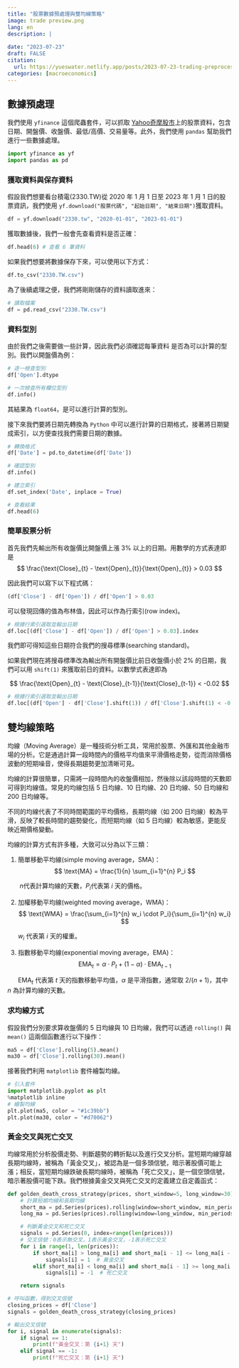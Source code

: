 ```yaml
---
title: "股票數據預處理與雙均線策略"
image: trade preview.png
lang: en
description: |
    
date: "2023-07-23"
draft: FALSE
citation:
  url: https://yueswater.netlify.app/posts/2023-07-23-trading-preprocessing-and-dual-MA/
categories: [macroeconomics]
---
```


## 數據預處理

我們使用 `yfinance` 這個爬蟲套件，可以抓取 [Yahoo奇摩股市](https://tw.stock.yahoo.com/)上的股票資料，包含日期、開盤價、收盤價、最低/高價、交易量等。此外，我們使用 `pandas` 幫助我們進行一些數據處理。

```python
import yfinance as yf
import pandas as pd
```

### 獲取資料與保存資料

假設我們想要看台積電(2330.TW)從 2020 年 1 月 1 日至 2023 年 1 月 1 日的股票資訊，我們使用 `yf.download("股票代碼", "起始日期", "結束日期")`獲取資料。

```python
df = yf.download("2330.tw", "2020-01-01", "2023-01-01")
```

獲取數據後，我們一般會先查看資料是否正確：

```python
df.head(6) # 查看 6 筆資料
```

如果我們想要將數據保存下來，可以使用以下方式：

```python
df.to_csv("2330.TW.csv")
```

為了後續處理之便，我們將剛剛儲存的資料讀取進來：

```python
# 讀取檔案
df = pd.read_csv("2330.TW.csv")
```

### 資料型別

由於我們之後需要做一些計算，因此我們必須確認每筆資料
是否為可以計算的型別。我們以開盤價為例：

```python
# 逐一檢查型別
df['Open'].dtype

# 一次檢查所有欄位型別
df.info()
```

其結果為 `float64`，是可以進行計算的型別。

接下來我們要將日期先轉換為 `Python` 中可以進行計算的日期格式，接著將日期變成索引，以方便查找我們需要日期的數據。

```python
# 轉換格式
df['Date'] = pd.to_datetime(df['Date'])

# 確認型別
df.info()

# 建立索引
df.set_index('Date', inplace = True)

# 查看結果
df.head(6)
```

### 簡單股票分析

首先我們先輸出所有收盤價比開盤價上漲 $3\%$ 以上的日期。用數學的方式表達即是
$$
\frac{\text{Close}_{t} - \text{Open}_{t}}{\text{Open}_{t}} > 0.03
$$

因此我們可以寫下以下程式碼：

```python
(df['Close'] - df['Open']) / df['Open'] > 0.03
```

可以發現回傳的值為布林值，因此可以作為行索引(row index)。

```python
# 根據行索引選取並輸出日期
df.loc[(df['Close'] - df['Open']) / df['Open'] > 0.03].index
```

我們即可得知這些日期符合我們的搜尋標準(searching standard)。

如果我們現在將搜尋標準改為輸出所有開盤價比前日收盤價小於 $2\%$ 的日期，我們可以用 `shift(1)` 來獲取前日的資料。以數學式表達即為

$$
\frac{\text{Open}_{t} - \text{Close}_{t-1}}{\text{Close}_{t-1}} < -0.02
$$

```python
# 根據行索引選取並輸出日期
df.loc[(df['Open'] - df['Close'].shift(1)) / df['Close'].shift(1) < -0.02].index
```
## 雙均線策略

均線（Moving Average）是一種技術分析工具，常用於股票、外匯和其他金融市場的分析。它是通過計算一段時間內的價格平均值來平滑價格走勢，從而消除價格波動的短期噪音，使得長期趨勢更加清晰可見。

均線的計算很簡單，只需將一段時間內的收盤價相加，然後除以該段時間的天數即可得到均線值。常見的均線包括 5 日均線、10 日均線、20 日均線、50 日均線和 200 日均線等。

不同的均線代表了不同時間範圍的平均價格，長期均線（如 200 日均線）較為平滑，反映了較長時間的趨勢變化，而短期均線（如 5 日均線）較為敏感，更能反映近期價格變動。

均線的計算方式有許多種，大致可以分為以下三類：

1. 簡單移動平均線(simple moving average，SMA)：
$$
\text{MA} = \frac{1}{n} \sum_{i=1}^{n} P_i
$$

&nbsp;&nbsp;&nbsp;&nbsp;&nbsp;&nbsp; $n$代表計算均線的天數，$P_i$代表第 $i$ 天的價格。

2. 加權移動平均線(weighted moving average，WMA)：
$$
\text{WMA} = \frac{\sum_{i=1}^{n} w_i \cdot P_i}{\sum_{i=1}^{n} w_i}
$$

&nbsp;&nbsp;&nbsp;&nbsp;&nbsp;&nbsp;$w_i$ 代表第 $i$ 天的權重。

3. 指數移動平均線(exponential moving average，EMA)：
$$
\text{EMA}_t = \alpha \cdot P_t + (1-\alpha) \cdot \text{EMA}_{t-1}
$$

&nbsp;&nbsp;&nbsp;&nbsp;&nbsp;&nbsp;$\text{EMA}_t$ 代表第 $t$ 天的指數移動平均值，$\alpha$ 是平滑指數，通常取 $2/(n+1)$，其中 $n$ 為計算均線的天數。

### 求均線方式

假設我們分別要求算收盤價的 5 日均線與 10 日均線，我們可以透過 `rolling()` 與 `mean()` 這兩個函數進行以下操作：

```python
ma5 = df['Close'].rolling(5).mean()
ma30 = df['Close'].rolling(30).mean()
```

接著我們利用 `matplotlib` 套件繪製均線。

```python
# 引入套件
import matplotlib.pyplot as plt
%matplotlib inline
# 繪製均線
plt.plot(ma5, color = "#1c39bb")
plt.plot(ma30, color = "#d70062")
```

### 黃金交叉與死亡交叉

均線常用於分析股價走勢、判斷趨勢的轉折點以及進行交叉分析。當短期均線穿越長期均線時，被稱為「黃金交叉」，被認為是一個多頭信號，暗示著股價可能上漲；相反，當短期均線跌破長期均線時，被稱為「死亡交叉」，是一個空頭信號，暗示著股價可能下跌。我們根據黃金交叉與死亡交叉的定義建立自定義函式：

```python
def golden_death_cross_strategy(prices, short_window=5, long_window=30):
    # 計算短期均線和長期均線
    short_ma = pd.Series(prices).rolling(window=short_window, min_periods=1).mean()
    long_ma = pd.Series(prices).rolling(window=long_window, min_periods=1).mean()

    # 判斷黃金交叉和死亡交叉
    signals = pd.Series(0, index=range(len(prices)))  
    # 交叉信號：0表示無交叉，1表示黃金交叉，-1表示死亡交叉
    for i in range(1, len(prices)):
        if short_ma[i] > long_ma[i] and short_ma[i - 1] <= long_ma[i - 1]:
            signals[i] = 1  # 黃金交叉
        elif short_ma[i] < long_ma[i] and short_ma[i - 1] >= long_ma[i - 1]:
            signals[i] = -1  # 死亡交叉

    return signals

# 呼叫函數，得到交叉信號
closing_prices = df['Close']
signals = golden_death_cross_strategy(closing_prices)

# 輸出交叉信號
for i, signal in enumerate(signals):
    if signal == 1:
        print(f"黃金交叉：第 {i+1} 天")
    elif signal == -1:
        print(f"死亡交叉：第 {i+1} 天")

```
